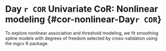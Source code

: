 # Day `r COR` Univariate CoR: Nonlinear modeling {#cor-nonlinear-Day`r COR`}


To explore nonlinear association and threshold modeling, we fit smoothing spline models with degrees of freedom selected by cross-validation using the mgcv R package.
<!-- and two-phase models using the chngpt R package. -->

\begin{figure}[H]
    \centering
    \includegraphics[width=1\textwidth]{`r pathCoRoutput`/marginalized_risks_gam_`r study_name`}
    \caption{Marginalized risk as functions of Day `r tpeak` markers (=s) among baseline seronegative vaccine recipients with 95\% bootstrap point-wise confidence bands (\protect\input{`r pathCoRoutput`/bootstrap_replicates_`r study_name`} replicates) as modeled by GAM with automatic smoothness estimation. 
Baseline covariates adjusted for: baseline risk score, `r ifelse(study_name_code=="COVE", "meeting the protocol randomization stratification criterion for being at heightened risk of COVID (yes or no), community of color or not", "Region (US, South Africa, Latin America)")`. 
The horizontal lines indicate the overall cumulative risk of the vaccine and placebo arms by Day \protect\input{`r pathCorcoxphOutput`/timepoints_cum_risk_`r study_name`} and its 95\% point-wise confidence interval. Histograms of the immunological markers in the vaccine arm are overlaid. lod = `r round(llods["bindSpike"],1)`, `r round(llods["bindRBD"],1)`, `r round(llods["pseudoneutid50"],1)`, `r round(llods["pseudoneutid80"],1)` for bAb Spike, bAb RBD, PsV nAb ID50, PsV nAb ID80, respectively. `r special.note`}
\end{figure}

